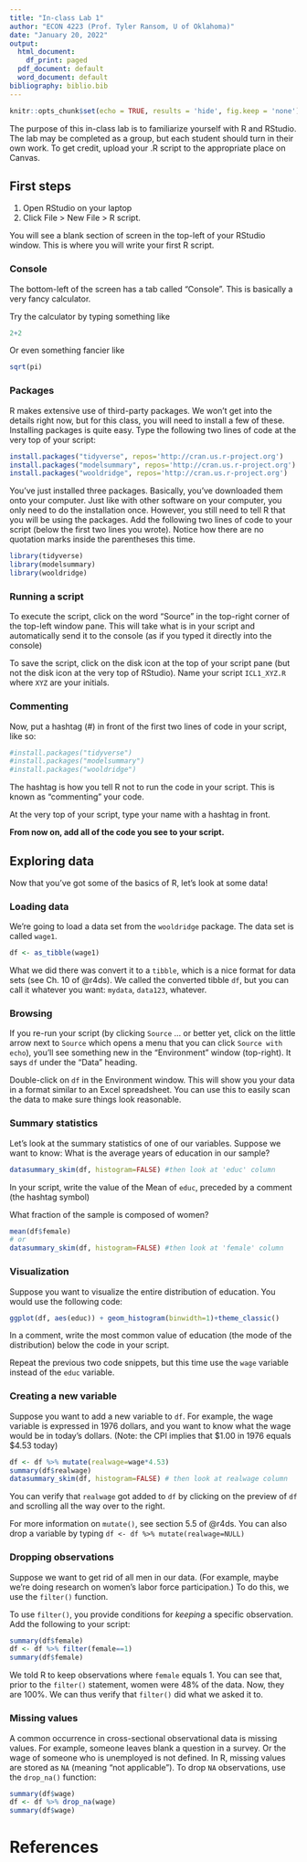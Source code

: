 ```yaml
---
title: "In-class Lab 1"
author: "ECON 4223 (Prof. Tyler Ransom, U of Oklahoma)"
date: "January 20, 2022"
output:
  html_document:
    df_print: paged
  pdf_document: default
  word_document: default
bibliography: biblio.bib
---
```


```r
knitr::opts_chunk$set(echo = TRUE, results = 'hide', fig.keep = 'none')
```

The purpose of this in-class lab is to familiarize yourself with R and RStudio. The lab may be completed as a group, but each student should turn in their own work. To get credit, upload your .R script to the appropriate place on Canvas. 

## First steps
1. Open RStudio on your laptop
2. Click File > New File > R script. 

You will see a blank section of screen in the top-left of your RStudio window. This is where you will write your first R script.

### Console
The bottom-left of the screen has a tab called "Console". This is basically a very fancy calculator.

Try the calculator by typing something like
```r
2+2
```

Or even something fancier like
```r
sqrt(pi)
```

### Packages
R makes extensive use of third-party packages. We won't get into the details right now, but for this class, you will need to install a few of these. Installing packages is quite easy. Type the following two lines of code at the very top of your script:

```r
install.packages("tidyverse", repos='http://cran.us.r-project.org')
install.packages("modelsummary", repos='http://cran.us.r-project.org')
install.packages("wooldridge", repos='http://cran.us.r-project.org')
```

You've just installed three packages. Basically, you've downloaded them onto your computer. Just like with other software on your computer, you only need to do the installation once. However, you still need to tell R that you will be using the packages. Add the following two lines of code to your script (below the first two lines you wrote). Notice how there are no quotation marks inside the parentheses this time.

```r
library(tidyverse)
library(modelsummary)
library(wooldridge)
```

### Running a script
To execute the script, click on the word "Source" in the top-right corner of the top-left window pane. This will take what is in your script and automatically send it to the console (as if you typed it directly into the console)

To save the script, click on the disk icon at the top of your script pane (but not the disk icon at the very top of RStudio). Name your script `ICL1_XYZ.R` where `XYZ` are your initials.

### Commenting
Now, put a hashtag (#) in front of the first two lines of code in your script, like so:
```r
#install.packages("tidyverse")
#install.packages("modelsummary")
#install.packages("wooldridge")
```

The hashtag is how you tell R not to run the code in your script. This is known as "commenting" your code.

At the very top of your script, type your name with a hashtag in front.

**From now on, add all of the code you see to your script.**

## Exploring data
Now that you've got some of the basics of R, let's look at some data!

### Loading data
We're going to load a data set from the `wooldridge` package. The data set is called `wage1`.
```r
df <- as_tibble(wage1)
```

What we did there was convert it to a `tibble`, which is a nice format for data sets (see Ch. 10 of @r4ds). We called the converted tibble `df`, but you can call it whatever you want: `mydata`, `data123`, whatever.

### Browsing
If you re-run your script (by clicking `Source` ... or better yet, click on the little arrow next to `Source` which opens a menu that you can click `Source with echo`), you'll see something new in the "Environment" window (top-right). It says `df` under the "Data" heading. 

Double-click on `df` in the Environment window. This will show you your data in a format similar to an Excel spreadsheet. You can use this to easily scan the data to make sure things look reasonable.

### Summary statistics
Let's look at the summary statistics of one of our variables. Suppose we want to know: What is the average years of education in our sample?

```r
datasummary_skim(df, histogram=FALSE) #then look at 'educ' column
```

In your script, write the value of the Mean of `educ`, preceded by a comment (the hashtag symbol)

What fraction of the sample is composed of women?
```r
mean(df$female)
# or
datasummary_skim(df, histogram=FALSE) #then look at 'female' column
```


### Visualization
Suppose you want to visualize the entire distribution of education. You would use the following code:
```r
ggplot(df, aes(educ)) + geom_histogram(binwidth=1)+theme_classic()
```

In a comment, write the most common value of education (the mode of the distribution) below the code in your script.

Repeat the previous two code snippets, but this time use the `wage` variable instead of the `educ` variable.

### Creating a new variable
Suppose you want to add a new variable to `df`. For example, the wage variable is expressed in 1976 dollars, and you want to know what the wage would be in today's dollars. (Note: the CPI implies that \$1.00 in 1976 equals \$4.53 today)

```r
df <- df %>% mutate(realwage=wage*4.53)
summary(df$realwage)
datasummary_skim(df, histogram=FALSE) # then look at realwage column
```

You can verify that `realwage` got added to `df` by clicking on the preview of `df` and scrolling all the way over to the right.

For more information on `mutate()`, see section 5.5 of @r4ds. You can also drop a variable by typing `df <- df %>% mutate(realwage=NULL)`

### Dropping observations
Suppose we want to get rid of all men in our data. (For example, maybe we're doing research on women's labor force participation.) To do this, we use the `filter()` function.

To use `filter()`, you provide conditions for *keeping* a specific observation. Add the following to your script:
```r
summary(df$female)
df <- df %>% filter(female==1)
summary(df$female)
```

We told R to keep observations where `female` equals 1. You can see that, prior to the `filter()` statement, women were 48% of the data. Now, they are 100%. We can thus verify that `filter()` did what we asked it to.

### Missing values
A common occurrence in cross-sectional observational data is missing values. For example, someone leaves blank a question in a survey. Or the wage of someone who is unemployed is not defined. In R, missing values are stored as `NA` (meaning "not applicable"). To drop `NA` observations, use the `drop_na()` function:
```r
summary(df$wage)
df <- df %>% drop_na(wage)
summary(df$wage)
```

# References
